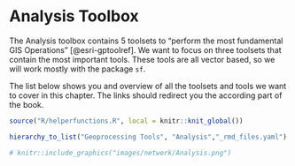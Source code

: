 # Analysis Toolbox


The Analysis toolbox contains 5 toolsets to "perform the most fundamental GIS Operations" [@esri-gptoolref]. We want to focus on three toolsets that contain the most important tools. These tools are all vector based, so we will work mostly with the package `sf`.

The list below shows you and overview of all the toolsets and tools we want to cover in this chapter. The links should redirect you the according part of the book.

```r
source("R/helperfunctions.R", local = knitr::knit_global())

hierarchy_to_list("Geoprocessing Tools", "Analysis","_rmd_files.yaml")
```



```r
# knitr::include_graphics("images/network/Analysis.png")
```




